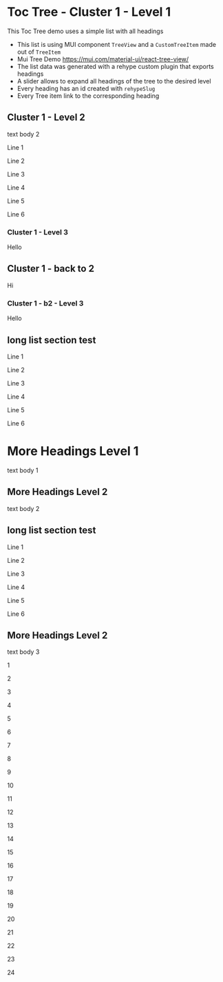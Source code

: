 # Toc Tree - Cluster 1 - Level 1
This Toc Tree demo uses a simple list with all headings
* This list is using MUI component `TreeView` and  a `CustomTreeItem` made out of `TreeItem`
* Mui Tree Demo https://mui.com/material-ui/react-tree-view/
* The list data was generated with a rehype custom plugin that exports headings
* A slider allows to expand all headings of the tree to the desired level
* Every heading has an id created with `rehypeSlug`
* Every Tree item link to the corresponding heading
## Cluster 1 - Level 2
text body 2

Line 1

Line 2

Line 3

Line 4

Line 5

Line 6

### Cluster 1 - Level 3
Hello

## Cluster 1 - back to 2
Hi

### Cluster 1 - b2 - Level 3
Hello

## long list section test

Line 1

Line 2

Line 3

Line 4

Line 5

Line 6

# More Headings Level 1
text body 1
## More Headings Level 2
text body 2
## long list section test

Line 1

Line 2

Line 3

Line 4

Line 5

Line 6

## More Headings Level 2
text body 3

1

2

3

4

5

6

7

8

9

10

11

12

13

14

15

16

17

18

19

20

21

22

23

24
